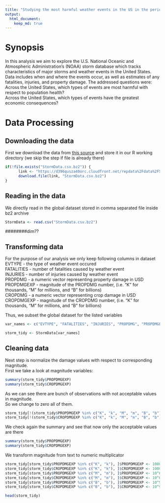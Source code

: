 ```yaml
---
title: "Studying the most harmful weather events in the US in the period from 1950 to 2011"
output: 
  html_document:
    keep_md: true
---
```


# Synopsis

In this analysis we aim to explore the U.S. National Oceanic and Atmospheric Administration's (NOAA) storm database which tracks characteristics of major storms and weather events in the United States. Data includes when and where the events occur, as well as estimates of any fatalities, injuries, and property damage.
The addressed questions were:  
Across the United States, which types of events are most harmful with respect to population health?  
Across the United States, which types of events have the greatest economic consequences?  

# Data Processing 

## Downloading the data
First we download the data from [this source](https://d396qusza40orc.cloudfront.net/repdata%2Fdata%2FStormData.csv.bz2) and store it in our R working directory (we skip the step if file is already there)
```r
if(!file.exists("StormData.csv.bz2")) {
      link <- "https://d396qusza40orc.cloudfront.net/repdata%2Fdata%2FStormData.csv.bz2"
      download.file(link, "StormData.csv.bz2")
}
```

## Reading in the data

We directly read in the global dataset stored in comma separated file inside bz2 archive
```r
StormData <- read.csv("StormData.csv.bz2")
```

########dim??


## Transforming data

For the purpose of our analysis we only keep following columns in dataset  
EVTYPE - the type of weather event occured  
FATALITIES - number of fatalities caused by weather event  
INJURIES - number of injuries caused by weather event  
PROPDMG - a numeric vector representing property damage in USD  
PROPDMGEXP -  magnitude of the PROPDMG number, (i.e. “K” for thousands, “M” for millions, and “B” for billions)   
CROPDMG - a numeric vector representing crop damage in USD
CROPDMGEXP - magnitude of the CROPDMG number, (i.e. “K” for thousands, “M” for millions, and “B” for billions)

Thus, we subset the global dataset for the listed variables
```r
var_names <- c("EVTYPE", "FATALITIES", "INJURIES", "PROPDMG", "PROPDMGEXP", "CROPDMG", "CROPDMGEXP")

storm_tidy <- StormData[var_names]
```


## Cleaning data

Next step is normalize the damage values with respect to corresponding magnitude.  
First we take a look at magnitude variables:  

``` r
summary(storm_tidy$PROPDMGEXP)
summary(storm_tidy$CROPDMGEXP)
```

As we can see there are bunch of observations with not acceptable values in magnitude.  
So we change to zero all of them.
``` r
storm_tidy[!(storm_tidy$PROPDMGEXP %in% c("K", "k", "M", "m", "B", "b")), ]$PROPDMGEXP <- 0
storm_tidy[!(storm_tidy$CROPDMGEXP %in% c("K", "k", "M", "m", "B", "b")), ]$CROPDMGEXP <- 0
```

We check again the summary and see that now only the acceptable values are there
``` r
summary(storm_tidy$PROPDMGEXP)
summary(storm_tidy$CROPDMGEXP)
```

We transform magnitude from text to numeric multiplicator
``` r
storm_tidy[storm_tidy$PROPDMGEXP %in% c("K", "k"), ]$PROPDMGEXP <- 1000
storm_tidy[storm_tidy$CROPDMGEXP %in% c("K", "k"), ]$CROPDMGEXP <- 1000
storm_tidy[storm_tidy$PROPDMGEXP %in% c("M", "m"), ]$PROPDMGEXP <- 10^6
storm_tidy[storm_tidy$CROPDMGEXP %in% c("M", "m"), ]$CROPDMGEXP <- 10^6
storm_tidy[storm_tidy$PROPDMGEXP %in% c("B", "b"), ]$PROPDMGEXP <- 10^9
storm_tidy[storm_tidy$CROPDMGEXP %in% c("B", "b"), ]$CROPDMGEXP <- 10^9

head(storm_tidy)

```


